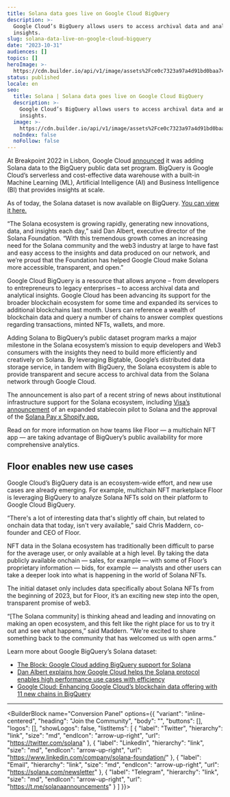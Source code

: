 ```yaml
---
title: Solana data goes live on Google Cloud BigQuery
description: >-
  Google Cloud’s BigQuery allows users to access archival data and analytical
  insights.
slug: solana-data-live-on-google-cloud-bigquery
date: "2023-10-31"
audiences: []
topics: []
heroImage: >-
  https://cdn.builder.io/api/v1/image/assets%2Fce0c7323a97a4d91bd0baa7490ec9139%2Fdc81bba314c148c0acc2d5a1b9c6287a
status: published
locale: en
seo:
  title: Solana | Solana data goes live on Google Cloud BigQuery
  description: >-
    Google Cloud’s BigQuery allows users to access archival data and analytical
    insights.
  image: >-
    https://cdn.builder.io/api/v1/image/assets%2Fce0c7323a97a4d91bd0baa7490ec9139%2Fdc81bba314c148c0acc2d5a1b9c6287a
  noIndex: false
  noFollow: false
---
```


At Breakpoint 2022 in Lisbon, Google Cloud [announced](https://www.youtube.com/watch?v=EaQf9DtjNHk) it was adding Solana data to the BigQuery public data set program. BigQuery is Google Cloud’s serverless and cost-effective data warehouse with a built-in Machine Learning (ML), Artificial Intelligence (AI) and Business Intelligence (BI) that provides insights at scale.

As of today, the Solana dataset is now available on BigQuery. [You can view it here.](https://console.cloud.google.com/marketplace/product/bigquery-public-data/crypto-solana-mainnet-us?project=ardent-girder-403621)

“The Solana ecosystem is growing rapidly, generating new innovations, data, and insights each day,” said Dan Albert, executive director of the Solana Foundation. “With this tremendous growth comes an increasing need for the Solana community and the web3 industry at large to have fast and easy access to the insights and data produced on our network, and we’re proud that the Foundation has helped Google Cloud make Solana more accessible, transparent, and open.”

Google Cloud BigQuery is a resource that allows anyone – from developers to entrepreneurs to legacy enterprises – to access archival data and analytical insights. Google Cloud has been advancing its support for the broader blockchain ecosystem for some time and expanded its services to additional blockchains last month. Users can reference a wealth of blockchain data and query a number of chains to answer complex questions regarding transactions, minted NFTs, wallets, and more.

Adding Solana to BigQuery’s public dataset program marks a major milestone in the Solana ecosystem’s mission to equip developers and Web3 consumers with the insights they need to build more efficiently and creatively on Solana. By leveraging Bigtable, Google’s distributed data storage service, in tandem with BigQuery, the Solana ecosystem is able to provide transparent and secure access to archival data from the Solana network through Google Cloud.

The announcement is also part of a recent string of news about institutional infrastructure support for the Solana ecosystem, including [Visa’s announcement](https://usa.visa.com/about-visa/newsroom/press-releases.releaseId.19881.html) of an expanded stablecoin pilot to Solana and the approval of the [Solana Pay x Shopify app.](https://solana.com/news/solana-pay-shopify)

Read on for more information on how teams like Floor — a multichain NFT app — are taking advantage of BigQuery’s public availability for more comprehensive analytics.

## Floor enables new use cases

Google Cloud’s BigQuery data is an ecosystem-wide effort, and new use cases are already emerging. For example, multichain NFT marketplace Floor is leveraging BigQuery to analyze Solana NFTs sold on their platform to Google Cloud BigQuery.

“There's a lot of interesting data that's slightly off chain, but related to onchain data that today, isn't very available,” said Chris Maddern, co-founder and CEO of Floor.

NFT data in the Solana ecosystem has traditionally been difficult to parse for the average user, or only available at a high level. By taking the data publicly available onchain — sales, for example — with some of Floor’s proprietary information — bids, for example — analysts and other users can take a deeper look into what is happening in the world of Solana NFTs.

The initial dataset only includes data specifically about Solana NFTs from the beginning of 2023, but for Floor, it’s an exciting new step into the open, transparent promise of web3.

“\[The Solana community\] is thinking ahead and leading and innovating on making an open ecosystem, and this felt like the right place for us to try it out and see what happens,” said Maddern. “We're excited to share something back to the community that has welcomed us with open arms.”

Learn more about Google BigQuery’s Solana dataset:

- [The Block: Google Cloud adding BigQuery support for Solana](https://www.theblock.co/post/183459/google-cloud-adding-bigquery-support-for-solana-in-q1-2023)
- [Dan Albert explains how Google Cloud helps the Solana protocol enables high performance use cases with efficiency](https://www.youtube.com/watch?v=dCDTcJVmV2E)
- [Google Cloud: Enhancing Google Cloud’s blockchain data offering with 11 new chains in BigQuery](https://cloud.google.com/blog/products/data-analytics/data-for-11-more-blockchains-in-bigquery-public-datasets)

---

<BuilderBlock name="Conversion Panel" options={{
  "variant": "inline-centered",
  "heading": "Join the Community",
  "body": "",
  "buttons": [],
  "logos": [],
  "showLogos": false,
  "listItems": [
    {
      "label": "Twitter",
      "hierarchy": "link",
      "size": "md",
      "endIcon": "arrow-up-right",
      "url": "https://twitter.com/solana"
    },
    {
      "label": "LinkedIn",
      "hierarchy": "link",
      "size": "md",
      "endIcon": "arrow-up-right",
      "url": "https://www.linkedin.com/company/solana-foundation/"
    },
    {
      "label": "Email",
      "hierarchy": "link",
      "size": "md",
      "endIcon": "arrow-up-right",
      "url": "https://solana.com/newsletter"
    },
    {
      "label": "Telegram",
      "hierarchy": "link",
      "size": "md",
      "endIcon": "arrow-up-right",
      "url": "https://t.me/solanaannouncements"
    }
  ]
}}>

</BuilderBlock>
